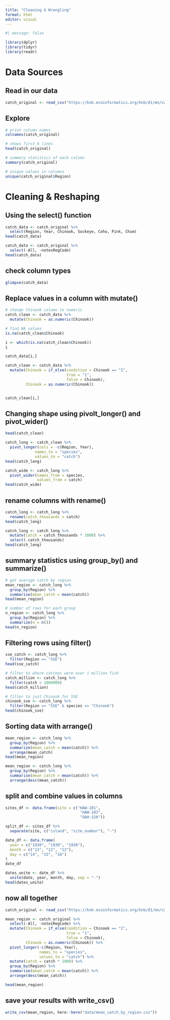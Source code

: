 ```yaml
---
title: "Cleaning & Wrangling"
format: html
editor: visual
---
```


```r
#| message: false

library(dplyr)
library(tidyr)
library(readr)
```

# Data Sources

## Read in our data

```r
catch_original <- read_csv("https://knb.ecoinformatics.org/knb/d1/mn/v2/object/df35b.302.1")
```

## Explore

```r
# print column names
colnames(catch_original)

# shows first 6 lines
head(catch_original)

# summary statistics of each column
summary(catch_original)

# unique values in columns
unique(catch_original$Region)

```

# Cleaning & Reshaping

## Using the select() function

```r
catch_data <- catch_original %>% 
  select(Region, Year, Chinook, Sockeye, Coho, Pink, Chum)
head(catch_data)

catch_data <- catch_original %>% 
  select(-All, -notesRegCode)
head(catch_data)

```

## check column types

```r
glimpse(catch_data)
```

## Replace values in a column with mutate()

```r
# change Chinook column to numeric
catch_clean <- catch_data %>% 
  mutate(Chinook = as.numeric(Chinook))

```

```r
# find NA values
is.na(catch_clean$Chinook)

i <- which(is.na(catch_clean$Chinook))
i

catch_data[i,]

catch_clean <- catch_data %>% 
  mutate(Chinook = if_else(condition = Chinook == "I",
                           true = "1",
                           false = Chinook),
         Chinook = as.numeric(Chinook))


catch_clean[i,]

```

## Changing shape using pivolt_longer() and pivot_wider()

```r
head(catch_clean)

catch_long <- catch_clean %>% 
  pivot_longer(cols = -c(Region, Year),
             names_to = "species",
             values_to = "catch")
head(catch_long)

```

```r
catch_wide <- catch_long %>% 
  pivot_wider(names_from = species,
              values_from = catch)
head(catch_wide)

```

## rename columns with rename()

```r
catch_long <- catch_long %>% 
  rename(catch_thousands = catch)
head(catch_long)
```

```r
catch_long <- catch_long %>% 
  mutate(catch = catch_thousands * 1000) %>% 
  select(-catch_thousands)
head(catch_long)
```

## summary statistics using group_by() and summarize()

```r
# get average catch by region
mean_region <- catch_long %>% 
  group_by(Region) %>% 
  summarise(mean_catch = mean(catch))
head(mean_region)

# number of rows for each group
n_region <- catch_long %>% 
  group_by(Region) %>% 
  summarize(n = n())
head(n_region)

```

## Filtering rows using filter()

```r
sse_catch <- catch_long %>% 
  filter(Region == "SSE")
head(sse_catch)

# filter to where catches were over 1 million fish
catch_million <- catch_long %>% 
  filter(catch > 1000000)
head(catch_million)

# filter to just Chinook for SSE
chinook_sse <- catch_long %>% 
  filter(Region == "SSE" & species == "Chinook")
head(chinook_sse)

```

## Sorting data with arrange()

```r
mean_region <- catch_long %>% 
  group_by(Region) %>% 
  summarise(mean_catch = mean(catch)) %>% 
  arrange(mean_catch)
head(mean_region)

mean_region <- catch_long %>% 
  group_by(Region) %>% 
  summarise(mean_catch = mean(catch)) %>% 
  arrange(desc(mean_catch))

```

## split and combine values in columns

```r
sites_df <- data.frame(site = c("HAW-101",
                                 "HAW-103",
                                 "OAH-320"))

split_df <- sites_df %>% 
  separate(site, c("island", "site_number"), "-")


```

```r
date_df <- data.frame(
  year = c("1930", "1930", "1930"),
  month = c("12", "12", "12"),
  day = c("14", "15", "16")
)
date_df

dates_unite <- date_df %>% 
  unite(date, year, month, day, sep = "-")
head(dates_unite)
```

## now all together

```r
catch_original <- read_csv("https://knb.ecoinformatics.org/knb/d1/mn/v2/object/df35b.302.1")

mean_region <- catch_original %>% 
  select(-All, -notesRegCode) %>% 
  mutate(Chinook = if_else(condition = Chinook == "I",
                           true = "1",
                           false = Chinook),
         Chinook = as.numeric(Chinook)) %>% 
  pivot_longer(-c(Region, Year),
               names_to = "species",
               values_to = "catch") %>% 
  mutate(catch = catch * 1000) %>% 
  group_by(Region) %>% 
  summarise(mean_catch = mean(catch)) %>% 
  arrange(desc(mean_catch))

head(mean_region)

```

## save your results with write_csv()

```r
write_csv(mean_region, here::here("data/mean_catch_by_region.csv"))
```
